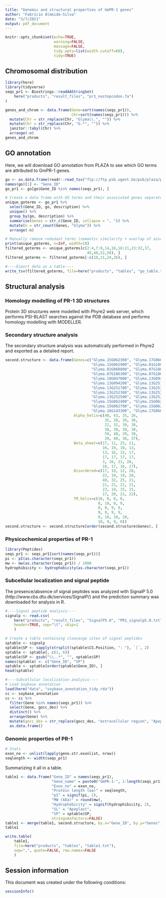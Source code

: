 ```yaml
---
title: "Genomic and structural properties of GmPR-1 genes"
author: "Fabrício Almeida-Silva"
date: "3/7/2021"
output: pdf_document
---
```


```r
knitr::opts_chunk$set(echo=TRUE,
                      warning=FALSE, 
                      message=FALSE,
                      tidy.opts=list(width.cutoff=60),
                      tidy=TRUE)
```

## Chromosomal distribution


```r
library(here)
library(tidyverse)
seqs_pr1 <- Biostrings::readAAStringSet(
    here("products", "result_files", "pr1_nostopcodon.fa")
)

genes_and_chrom <- data.frame(Gene=sort(names(seqs_pr1)), 
                              Chr=sort(names(seqs_pr1))) %>%
  mutate(Chr = str_replace(Chr, "Glyma\\.", "")) %>%
  mutate(Chr = str_replace(Chr, "G.*", "")) %>%
  janitor::tabyl(Chr) %>%
  arrange(-n)
genes_and_chrom
```


## GO annotation

Here, we will download GO annotation from PLAZA to see which GO terms are attributed to GmPR-1 genes.

```r
go <- as.data.frame(readr::read_tsv("ftp://ftp.psb.ugent.be/pub/plaza/plaza_public_dicots_04/GO/go.gma.csv.gz", skip=8))
names(go)[1] <- "Gene_ID"
go_pr1 <- go[go$Gene_ID %in% names(seqs_pr1), ]

# Create a data frame with GO terms and their associated genes separated by comma
unique_goterms <- go_pr1 %>%
  select(Gene_ID, go, description) %>%
  unique() %>%
  group_by(go, description) %>%
  summarise(Genes = str_c(Gene_ID, collapse = ", ")) %>%
  mutate(n = str_count(Genes, "Glyma")) %>%
  arrange(-n)

# Manually remove redudant terms (semantic similarity + overlap of associated genes)
print(unique_goterms, n=Inf, width=10)
filtered_goterms <- unique_goterms[c(2:4,7:8,14,16,18:21,23:32,37,
                                     45,48,52,58), ]
filtered_goterms <- filtered_goterms[-c(18,21,24,26), ]

#----Ecport data as a table----
write_tsv(filtered_goterms, file=here("products", "tables", "go_table.tsv"))
```


## Structural analysis

### Homology modelling of PR-1 3D structures

Protein 3D structures were modelled with Phyre2 web server, which performs PSI-BLAST searches against the PDB database and performs homology modelling with MODELLER. 

### Secondary structure analysis

The secondary structure analysis was automatically performed in Phyre2 and exported as a detailed report.

```r
second.structure <- data.frame(Genes=c("Glyma.15G062300", "Glyma.17G066100",
                                       "Glyma.15G062900", "Glyma.01G180400",
                                       "Glyma.02G060800", "Glyma.07G186200",
                                       "Glyma.07G186300", "Glyma.07G186400",
                                       "Glyma.10G047000", "Glyma.13G094100",
                                       "Glyma.13G094200", "Glyma.13G251600",
                                       "Glyma.13G251700", "Glyma.13G252000",
                                       "Glyma.13G252300", "Glyma.13G252400",
                                       "Glyma.13G252500", "Glyma.13G252600",
                                       "Glyma.15G062400", "Glyma.15G062500", 
                                       "Glyma.15G062700", "Glyma.15G062800",
                                       "Glyma.16G143300", "Glyma.17G066000"),
                               Alpha_helix=c(40, 43, 35, 26,
                                             35, 38, 39, 36, 
                                             22, 32, 39, 38,
                                             38, 38, 38, 38,
                                             59, 40, 39, 38,
                                             39, 40, 36, 37),
                               Beta_sheet=c(17, 11, 25, 21,
                                            16, 19, 18, 13,
                                            13, 16, 15, 17,
                                            17, 17, 17, 17,
                                            3, 16, 21, 20,
                                            18, 17, 16, 17),
                               Disordered=c(17, 19, 12, 28,
                                            22, 19, 19, 28,
                                            48, 32, 25, 21,
                                            21, 21, 21, 21,
                                            23, 14, 15, 15,
                                            17, 20, 21, 22),
                               TM_helix=c(10, 0, 0, 0,
                                          0, 10, 0, 9,
                                          0, 8, 9, 9,
                                          9, 9, 9, 9,
                                          0, 10, 10, 10,
                                          10, 9, 9, 0)) 
second.structure <- second.structure[order(second.structure$Genes), ]
```

### Physicochemical properties of PR-1

```r
library(Peptides)
seqs_pr1 <- seqs_pr1[sort(names(seqs_pr1))]
pi <- pI(as.character(seqs_pr1))
mw <- mw(as.character(seqs_pr1)) / 1000
hydrophibicity <- hydrophobicity(as.character(seqs_pr1))
```

### Subcellular localization and signal peptide

The presence/absence of signal peptides was analyzed with SignalP 5.0 (http://www.cbs.dtu.dk/services/SignalP/) and the prediction summary was downloaded for analysis in R.

```r
#----Signal peptide analysis----
signalp <- read.csv(
    here("products", "result_files", "SignalP5.0", "PR1_signalp5.0.txt"), 
    header=TRUE, sep="\t", skip=1
    )

# Create a table containing cleavavge sites of signal peptides
sptable <- signalp
sptable$SP <- sapply(strsplit(sptable$CS.Position, ": "), `[`, 2)
sptable <- sptable[, c(1, 6)]
sptable$SP <- gsub("\\..*", "", sptable$SP)
names(sptable) <- c("Gene_ID", "SP")
sptable <- sptable[order(sptable$Gene_ID), ]
head(sptable)

#----Subcellular localization analysis----
# Load Soybase annotation
load(here("data", "soybase_annotation_tidy.rda"))
cc <- soybase_annotation
cc <- cc %>% 
  filter(Gene %in% names(seqs_pr1)) %>%
  select(Gene, gocc_des) %>%
  distinct() %>%
  arrange(Gene) %>%
  mutate(gocc_des = str_replace(gocc_des, "extracellular region", "Apoplast"))
  as.data.frame()
```


### Genomic properties of PR-1

```r
# Stats
exon_no <- unlist(lapply(gene.str.exonlist, nrow))
seqlength <- width(seqs_pr1)
```

Summarizing it all in a table.

```r
table1 <- data.frame("Gene_ID" = names(seqs_pr1),
                     "Gene_name" = paste0("GmPR-1-", 1:length(seqs_pr1)),
                     "Exon_no" = exon_no,
                     "Protein length (aa)" = seqlength,
                     "pI" = signif(pi, 2),
                     "MW (kDa)" = round(mw),
                     "Hydrophobicity" = signif(hydrophibicity, 2),
                     "SL" = "Apoplast",
                     "SP" = sptable$SP,
                     stringsAsFactors=FALSE)
table1 <- merge(table1, second.structure, by.x="Gene_ID", by.y="Genes")
table1

write.table(
    table1, 
    file=here("products", "tables", "table1.txt"), 
    sep=",", quote=FALSE, row.names=FALSE
    )
```


## Session information

This document was created under the following conditions:

```r
sessionInfo()
```